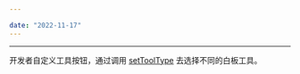 ```yaml
---

date: "2022-11-17"
---
```


<Title>如何添加白板工具？</Title>



- - -

开发者自定义工具按钮，通过调用 [setToolType](https://doc-zh.zego.im/article/api?doc=WhiteBoardView_API~java_android~class~ZegoWhiteboardManager#set-tool-type) 去选择不同的白板工具。